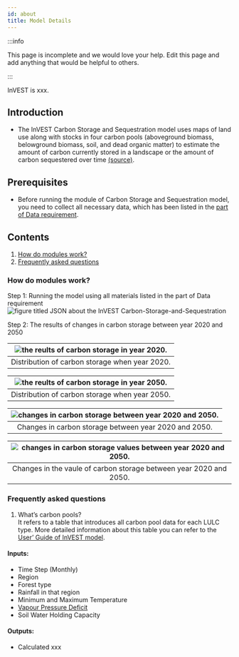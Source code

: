 ```yaml
---
id: about
title: Model Details
---
```


:::info

This page is incomplete and we would love your help. Edit this page and add anything that would be helpful to others.

:::

InVEST is xxx.
## Introduction
- The InVEST Carbon Storage and Sequestration model uses maps of land use along with stocks in four carbon pools (aboveground biomass, belowground biomass, soil, and dead organic matter) to estimate the amount of carbon currently stored in a landscape or the amount of carbon sequestered over time [(source)](https://invest-userguide.readthedocs.io/en/latest/carbonstorage.html).

## Prerequisites

- Before running the module of Carbon Storage and Sequestration model, you need to collect all necessary data, which has been listed in the [part of Data requirement](https://xiaoganghe.github.io/InVEST-Cities-in-Nature/docs/Carbon-Storage-and-Sequestration/about).

## Contents

1. [How do modules work?](#how-do-modules-work)
2. [Frequently asked questions](#frequently-asked-questions)

### How do modules work?

Step 1: Running the model using all materials listed in the part of Data requirement  
![figure titled `JSON about the InVEST Carbon-Storage-and-Sequestration`](../../static/img/CSS-JSON.png) 

Step 2: The results of changes in carbon storage between year 2020 and 2050  

|![the reults of carbon storage in year 2020.](../../static/img/css-current-carbon.png) |
|:--:|
| Distribution of carbon storage when year 2020. |  

|![the reults of carbon storage in year 2050.](../../static/img/css-future-carbon.png) |
|:--:|
| Distribution of carbon storage when year 2050. |

|![changes in carbon storage between year 2020 and 2050.](../../static/img/css-changes-carbon.png) |
|:--:|
| Changes in carbon storage between year 2020 and 2050. |

|![changes in carbon storage values between year 2020 and 2050.](../../static/img/css-changes-values-carbon.png) |
|:--:|
| Changes in the vaule of carbon storage between year 2020 and 2050. |

### Frequently asked questions

1. What’s carbon pools?  
   It refers to a table that introduces all carbon pool data for each LULC type. More detailed information about this table you can refer to the [User’ Guide of InVEST model](https://storage.googleapis.com/releases.naturalcapitalproject.org/investuserguide/latest/carbonstorage.html#data-needs).
   
#### Inputs:

- Time Step (Monthly)
- Region
- Forest type
- Rainfall in that region
- Minimum and Maximum Temperature
- [Vapour Pressure Deficit](https://en.wikipedia.org/wiki/Vapour-pressure_deficit)
- Soil Water Holding Capacity

#### Outputs:

- Calculated xxx



